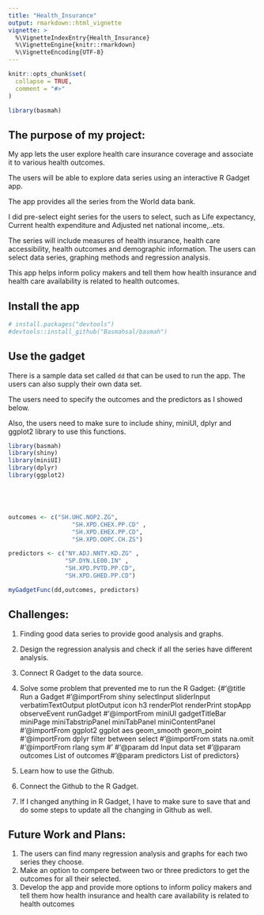 ```yaml
---
title: "Health_Insurance"
output: rmarkdown::html_vignette
vignette: >
  %\VignetteIndexEntry{Health_Insurance}
  %\VignetteEngine{knitr::rmarkdown}
  %\VignetteEncoding{UTF-8}
---
```


```r
knitr::opts_chunk$set(
  collapse = TRUE,
  comment = "#>"
)
```

```r
library(basmah)
```

## The purpose of my project:


My app lets the user explore health care insurance coverage and associate it to various health outcomes.

The users will be able to explore data series using an interactive R Gadget app.

The app provides all the series from the World data bank. 

I did pre-select eight series for the users to select, such as Life expectancy, Current health expenditure and Adjusted net national income,..ets.  

The series will include measures of health insurance, health care accessibility, health outcomes and demographic information. 
The users can select data series, graphing methods and regression analysis.

This app helps inform policy makers and tell them how health insurance and health care availability is related to health outcomes.



## Install the app

```r
# install.packages("devtools")
#devtools::install_github("Basmahsal/basmah")

```


## Use the gadget

There is a sample data set called `dd` that can be used to run the app. 
The users can also supply their own data set. 

The users need to specify the outcomes and the predictors as I showed below.

Also, the users need to make sure to include shiny, miniUI, dplyr and ggplot2 library to use this functions. 

```r
library(basmah)
library(shiny)
library(miniUI)
library(dplyr)
library(ggplot2)





outcomes <- c("SH.UHC.NOP2.ZG",
                  "SH.XPD.CHEX.PP.CD" ,
                  "SH.XPD.EHEX.PP.CD",
                  "SH.XPD.OOPC.CH.ZS")

predictors <- c("NY.ADJ.NNTY.KD.ZG" ,
                "SP.DYN.LE00.IN" ,
                "SH.XPD.PVTD.PP.CD",
                "SH.XPD.GHED.PP.CD")

myGadgetFunc(dd,outcomes, predictors)
```

## Challenges:

1. Finding good data series to provide good analysis and graphs.
2. Design the regression analysis and check if all the series have different analysis.
3. Connect R Gadget to the data source.
4. Solve some problem that prevented me to run the R Gadget:
{#'@title Run a Gadget
#'@importFrom shiny selectInput sliderInput verbatimTextOutput plotOutput icon h3 renderPlot renderPrint stopApp observeEvent runGadget
#'@importFrom miniUI gadgetTitleBar miniPage miniTabstripPanel miniTabPanel miniContentPanel
#'@importFrom ggplot2 ggplot aes geom_smooth geom_point
#'@importFrom dplyr filter between select
#'@importFrom stats na.omit
#'@importFrom rlang sym
#'
#'@param dd Input data set
#'@param outcomes List of outcomes
#'@param predictors List of predictors} 

5. Learn how to use the Github.
6. Connect the Github to the R Gadget.
7. If I changed anything in R Gadget, I have to make sure to save that and do some steps to update all the changing in Github as well.


## Future Work and Plans:
1. The users can find many regression analysis and graphs for each two series they choose.
2. Make an option to compere between two or three predictors to get the outcomes for all their selected.
3. Develop the app and provide more options to inform policy makers and tell them how health insurance and health care availability is related to health outcomes




